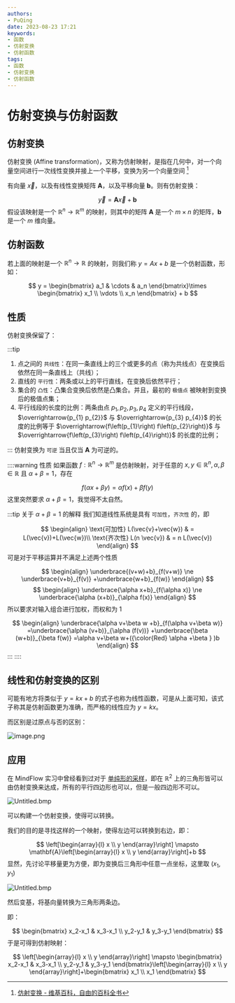 ```yaml
---
authors:
- PuQing
date: 2023-08-23 17:21
keywords:
- 函数
- 仿射变换
- 仿射函数
tags:
- 函数
- 仿射变换
- 仿射函数
---
```

# 仿射变换与仿射函数

## 仿射变换

仿射变换 (Affine transformation)，又称为仿射映射，是指在几何中，对一个向量空间进行一次线性变换并接上一个平移，变换为另一个向量空间 [^1]

有向量 $\vec{x}$，以及有线性变换矩阵 $\mathbf{A}$，以及平移向量 $\mathbf{b}$。则有仿射变换：

$$
\vec{y} = \mathbf{A}\vec{x}+\mathbf{b}
$$
假设该映射是一个 $\mathbb{R}^n \to \mathbb{R}^m$ 的映射，则其中的矩阵 $\mathbf{A}$ 是一个 $m\times n$ 的矩阵，$\mathbf{b}$ 是一个 $m$ 维向量。


<!--truncate-->
## 仿射函数

若上面的映射是一个 $\mathbb{R}^n \to \mathbb{R}$ 的映射，则我们称 $y=Ax+b$ 是一个仿射函数，形如：

$$
y = \begin{bmatrix}
a_1  & \cdots  & a_n
\end{bmatrix}\times \begin{bmatrix}
x_1 \\
\vdots  \\
x_n
\end{bmatrix} + b
$$
## 性质

仿射变换保留了：

:::tip

1. 点之间的 `共线性`：在同一条直线上的三个或更多的点（称为共线点）在变换后依然在同一条直线上（共线）；
2. 直线的 `平行性`：两条或以上的平行直线，在变换后依然平行；
3. 集合的 `凸性`：凸集合变换后依然是凸集合。并且，最初的 `极值点` 被映射到变换后的极值点集；
4. 平行线段的长度的比例：两条由点 $p_{1},p_{2},p_{3},p_{4}$ 定义的平行线段，$\overrightarrow{p_{1} p_{2}}$ 与 $\overrightarrow{p_{3} p_{4}}$ 的长度的比例等于 $\overrightarrow{f\left(p_{1}\right) f\left(p_{2}\right)}$ 与 $\overrightarrow{f\left(p_{3}\right) f\left(p_{4}\right)}$ 的长度的比例；

:::
仿射变换为 `可逆` 当且仅当 $\mathbf{A}$ 为可逆的。

::::warning 性质
如果函数 $f:\mathbb{R}^n \to \mathbb{R}^m$ 是仿射映射，对于任意的 $x,y \in \mathbb{R}^n, \alpha,\beta\in \mathbb{R}$ 且 $\alpha+\beta=1$，存在

$$
f(\alpha x+\beta y)=\alpha f(x)+\beta f(y)
$$
这里突然要求 $\alpha+\beta=1$，我觉得不太自然。

:::tip 关于 $\alpha+\beta=1$ 的解释
我们知道线性系统是具有 `可加性`，`齐次性` 的，即

$$
\begin{align}
\text{可加性}  L(\vec{v}+\vec{w}) & = L(\vec{v})+L(\vec{w})\\  
\text{齐次性}  L(n \vec{v}) & = n L(\vec{v}) 
\end{align}
$$
可是对于平移运算并不满足上述两个性质

$$
\begin{align}
\underbrace{(v+w)+b}_{f(v+w)} \ne \underbrace{v+b}_{f(v)} +\underbrace{w+b}_{f(w)}
\end{align}
$$
$$
\begin{align}
\underbrace{\alpha x+b}_{f(\alpha x)} \ne  \underbrace{\alpha (x+b)}_{\alpha f(x)} 
\end{align}
$$
所以要求对输入组合进行加权，而权和为 1

$$
\begin{align}
\underbrace{\alpha v+\beta w +b}_{f(\alpha v+\beta w)} =\underbrace{\alpha (v+b)}_{\alpha (f(v))} +\underbrace{\beta (w+b)}_{\beta f(w)} =\alpha v+\beta w+({\color{Red} \alpha +\beta } )b
\end{align}
$$
:::
::::
## 线性和仿射变换的区别

可能有地方将类似于 $y=kx+b$ 的式子也称为<Highlight>线性函数</Highlight>，可是从上面可知，该式子称其是仿射函数更为准确，而严格的线性应为 $y=kx$。

而区别是过原点与否的区别：

![image.png](https://images.puqing.work/2023/08/24/64e6d1a02d005.png)

## 应用

在 MindFlow 实习中曾经看到过对于 [单纯形的采样](https://gitee.com/mindspore/mindscience/blob/master/MindFlow/mindflow/geometry/shapes/simplex.py#L89-96)，即在 $\mathbb{R}^2$ 上的三角形皆可以由仿射变换来达成，所有的平行四边形也可以，但是一般四边形不可以。

![Untitled.bmp](https://images.puqing.work/2023/08/24/64e6d3afbfa2d.bmp)

可以构建一个仿射变换，使得可以转换。

我们的目的是寻找这样的一个映射，使得左边可以转换到右边，即：

$$
\left[\begin{array}{l}
x \\
y
\end{array}\right] \mapsto \mathbf{A}\left[\begin{array}{l}
x \\
y
\end{array}\right]+b
$$
显然，先讨论平移量更为方便，即为变换后三角形中任意一点坐标，这里取 $(x_{1},y_{1})$

![Untitled.bmp](https://images.puqing.work/2023/08/24/64e6d55d5bc63.bmp)

然后变基，将基向量转换为三角形两条边。

即：

$$
\begin{bmatrix}
x_2-x_1  & x_3-x_1 \\
y_2-y_1  & y_3-y_1
\end{bmatrix}
$$
于是可得到仿射映射：

$$
\left[\begin{array}{l}
x \\
y
\end{array}\right] \mapsto \begin{bmatrix}
x_2-x_1 & x_3-x_1  \\
y_2-y_1 & y_3-y_1
\end{bmatrix}\left[\begin{array}{l}
x \\
y
\end{array}\right]+\begin{bmatrix}
x_1 \\
x_1
\end{bmatrix}
$$
[^1]:[仿射变换 - 维基百科，自由的百科全书](https://zh.wikipedia.org/zh-hans/%E4%BB%BF%E5%B0%84%E5%8F%98%E6%8D%A2)
